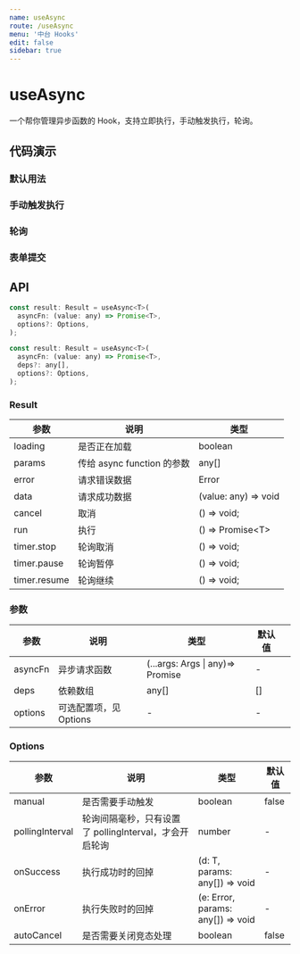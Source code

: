 ```yaml
---
name: useAsync
route: /useAsync
menu: '中台 Hooks'
edit: false
sidebar: true
---
```








# useAsync

一个帮你管理异步函数的 Hook，支持立即执行，手动触发执行，轮询。

## 代码演示

### 默认用法

<JackBox tsCode={Demo1CodeTs} jsCode={Demo1CodeJs} demoName='默认用法' description='组件加载时立即执行，并且 deps 变化后，会重新执行'>
  <Demo1 />
</JackBox>

### 手动触发执行

<JackBox tsCode={Demo2CodeTs} jsCode={Demo2CodeJs} demoName='手动触发执行' description='如果设置了 manual, 则只有在执行函数 run 时，async function 才会被执行'>
  <Demo2 />
</JackBox>

### 轮询

<JackBox tsCode={Demo3CodeTs} jsCode={Demo3CodeJs} demoName='轮询' description='可以通过设置 pollingInterval 来开启轮询功能，并且通过 timer 控制轮训的执行与停止'>
  <Demo3 />
</JackBox>

### 表单提交

<JackBox tsCode={Demo4CodeTs} jsCode={Demo4CodeJs} demoName='表单提交' description='配合 antd 表单提交的例子'>
  <Demo4 />
</JackBox>

## API

```javascript
const result: Result = useAsync<T>(
  asyncFn: (value: any) => Promise<T>,
  options?: Options,
);

const result: Result = useAsync<T>(
  asyncFn: (value: any) => Promise<T>,
  deps?: any[],
  options?: Options,
);
```

### Result

| 参数         | 说明                       | 类型                 |
|--------------|----------------------------|----------------------|
| loading      | 是否正在加载               | boolean              |
| params       | 传给 async function 的参数 | any[]                |
| error        | 请求错误数据               | Error                |
| data         | 请求成功数据               | (value: any) => void |
| cancel       | 取消                       | () => void;          |
| run          | 执行                       | () => Promise\<T\>   |
| timer.stop   | 轮询取消                   | () => void;          |
| timer.pause  | 轮询暂停                   | () => void;          |
| timer.resume | 轮询继续                   | () => void;          |


### 参数

| 参数    | 说明                   | 类型             | 默认值         |   |
|---------|------------------------|------------------|----------------|---|
| asyncFn | 异步请求函数           | (...args: Args \| any)=> Promise | - |
| deps    | 依赖数组               | any[]            | []             |   |
| options | 可选配置项，见 Options | -                | -              |   |

### Options

| 参数            | 说明                                                   | 类型                              | 默认值 |
|-----------------|--------------------------------------------------------|-----------------------------------|--------|
| manual          | 是否需要手动触发                                       | boolean                           | false  |
| pollingInterval | 轮询间隔毫秒，只有设置了 pollingInterval，才会开启轮询 | number                            | -      |
| onSuccess       | 执行成功时的回掉                                       | (d: T, params: any[]) => void     | -      |
| onError         | 执行失败时的回掉                                       | (e: Error, params: any[]) => void | -      |
| autoCancel      | 是否需要关闭竞态处理                                   | boolean                           | false  |

